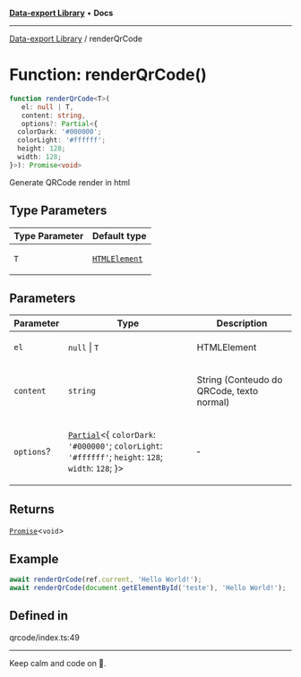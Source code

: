 
<Meta title="Libs/Data-export/functions/renderQrCode" />



[**Data-export Library**](/?path=/docs/libs-data-export-overview--page) • **Docs**

***

[Data-export Library](/?path=/docs/libs-data-export-overview--page) / renderQrCode

# Function: renderQrCode()

```ts
function renderQrCode<T>(
   el: null | T, 
   content: string, 
   options?: Partial<{
  colorDark: '#000000';
  colorLight: '#ffffff';
  height: 128;
  width: 128;
}>): Promise<void>
```

Generate QRCode render in html

## Type Parameters

<table>
<thead>
<tr>
<th>Type Parameter</th>
<th>Default type</th>
</tr>
</thead>
<tbody>
<tr>
<td>

`T`

</td>
<td>

[`HTMLElement`](https://developer.mozilla.org/docs/Web/API/HTMLElement)

</td>
</tr>
</tbody>
</table>

## Parameters

<table>
<thead>
<tr>
<th>Parameter</th>
<th>Type</th>
<th>Description</th>
</tr>
</thead>
<tbody>
<tr>
<td>

`el`

</td>
<td>

`null` \| `T`

</td>
<td>

HTMLElement

</td>
</tr>
<tr>
<td>

`content`

</td>
<td>

`string`

</td>
<td>

String (Conteudo do QRCode, texto normal)

</td>
</tr>
<tr>
<td>

`options`?

</td>
<td>

[`Partial`](https://www.typescriptlang.org/docs/handbook/utility-types.html#partialtype)\<\{ `colorDark`: `'#000000'`; `colorLight`: `'#ffffff'`; `height`: `128`; `width`: `128`; \}\>

</td>
<td>

&hyphen;

</td>
</tr>
</tbody>
</table>

## Returns

[`Promise`](https://developer.mozilla.org/docs/Web/JavaScript/Reference/Global_Objects/Promise)\<`void`\>

## Example

```ts
await renderQrCode(ref.current, 'Hello World!');
await renderQrCode(document.getElementById('teste'), 'Hello World!');
```

## Defined in

qrcode/index.ts:49


***

Keep calm and code on 🤘.